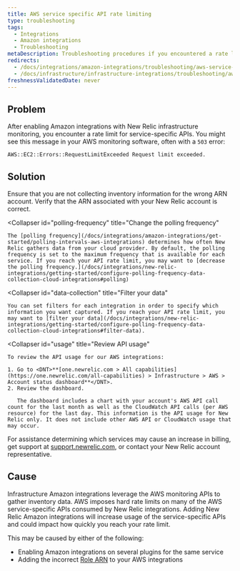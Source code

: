 ```yaml
---
title: AWS service specific API rate limiting
type: troubleshooting
tags:
  - Integrations
  - Amazon integrations
  - Troubleshooting
metaDescription: Troubleshooting procedures if you encountered a rate limit for service-specific APIs with your New Relic infrastructure integration for AWS.
redirects:
  - /docs/integrations/amazon-integrations/troubleshooting/aws-service-specific-api-rate-limiting
  - /docs/infrastructure/infrastructure-integrations/troubleshooting/aws-service-specific-api-rate-limiting
freshnessValidatedDate: never
---
```


## Problem

After enabling Amazon integrations with New Relic infrastructure monitoring, you encounter a rate limit for service-specific APIs. You might see this message in your AWS monitoring software, often with a `503` error:

`AWS::EC2::Errors::RequestLimitExceeded Request limit exceeded.`

## Solution

<CollapserGroup>
  <Collapser
    id="arn"
    title="Verify your infrastructure account's ARN"
  >
    Ensure that you are not collecting inventory information for the wrong ARN account. Verify that the ARN associated with your New Relic account is correct.
  </Collapser>

  <Collapser
    id="polling-frequency"
    title="Change the polling frequency"
  >
    The [polling frequency](/docs/integrations/amazon-integrations/get-started/polling-intervals-aws-integrations) determines how often New Relic gathers data from your cloud provider. By default, the polling frequency is set to the maximum frequency that is available for each service. If you reach your API rate limit, you may want to [decrease the polling frequency.](/docs/integrations/new-relic-integrations/getting-started/configure-polling-frequency-data-collection-cloud-integrations#polling)
  </Collapser>

  <Collapser
    id="data-collection"
    title="Filter your data"
  >
    You can set filters for each integration in order to specify which information you want captured. If you reach your API rate limit, you may want to [filter your data](/docs/integrations/new-relic-integrations/getting-started/configure-polling-frequency-data-collection-cloud-integrations#filter-data).
  </Collapser>

  <Collapser
    id="usage"
    title="Review API usage"
  >
    To review the API usage for our AWS integrations:

    1. Go to <DNT>**[one.newrelic.com > All capabilities](https://one.newrelic.com/all-capabilities) > Infrastructure > AWS > Account status dashboard**</DNT>.
    2. Review the dashboard.

       The dashboard includes a chart with your account's AWS API call count for the last month as well as the CloudWatch API calls (per AWS resource) for the last day. This information is the API usage for New Relic only. It does not include other AWS API or CloudWatch usage that may occur.
  </Collapser>
</CollapserGroup>

For assistance determining which services may cause an increase in billing, get support at [support.newrelic.com](https://support.newrelic.com/), or contact your New Relic account representative.

## Cause

Infrastructure Amazon integrations leverage the AWS monitoring APIs to gather inventory data. AWS imposes hard rate limits on many of the AWS service-specific APIs consumed by New Relic integrations. Adding New Relic Amazon integrations will increase usage of the service-specific APIs and could impact how quickly you reach your rate limit.

This may be caused by either of the following:

* Enabling Amazon integrations on several plugins for the same service
* Adding the incorrect [Role ARN](http://docs.aws.amazon.com/general/latest/gr/aws-arns-and-namespaces.html) to your AWS integrations
